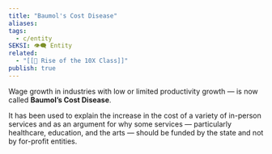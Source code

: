 ```yaml
---
title: "Baumol's Cost Disease"
aliases: 
tags:
  - c/entity
SEKSI: 👁️‍🗨️ Entity
related:
  - "[[📰 Rise of the 10X Class]]"
publish: true
---
```




Wage growth in industries with low or limited productivity growth — is now called **Baumol’s Cost Disease**. 

It has been used to explain the increase in the cost of a variety of in-person services and as an argument for why some services — particularly healthcare, education, and the arts — should be funded by the state and not by for-profit entities.
